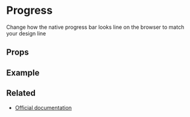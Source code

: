 
<Meta title="Elements/Progress" />

# Progress

Change how the native progress bar looks line on the browser to match your design line

## Props

<ArgsTable of={Progress} />

## Example

<Canvas>
  <Story story={stories.Default} name="Progress" />
</Canvas>


## Related

- [Official documentation](https://bulma.io/documentation/elements/progress/)